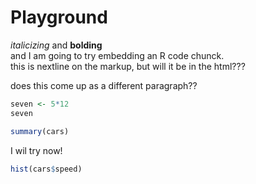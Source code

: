 Playground
========================================================
*italicizing* and **bolding**  
and I am going to try embedding an R code chunck.  
this is nextline on the markup, but will it be in the html???  


does this come up as a different paragraph??

```r
seven <- 5*12
seven
```



```r
summary(cars)
```

I wil try now!
```r
hist(cars$speed)
```